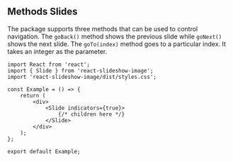 
<Meta title="Examples/Methods34" component={Slide} />

## Methods Slides

The package supports three methods that can be used to control navigation. The `goBack()` method shows the previous slide while `goNext()` shows the next slide.
The `goTo(index)` method goes to a particular index. It takes an integer as the parameter.

```tsx
import React from 'react';
import { Slide } from 'react-slideshow-image';
import 'react-slideshow-image/dist/styles.css';

const Example = () => {
    return (
        <div>
            <Slide indicators={true}>
                {/* children here */}
            </Slide>
        </div>
    );
};

export default Example;
```

<Canvas>
     <Story id='examples-methods--default' />
</Canvas>

